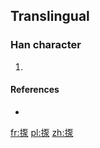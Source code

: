 ==Translingual==

===Han character===
{{Han char|rn=64|rad=手|as=09|sn=12|four=|canj=手一口水 (QMRE)}}

# {{defn|Han|sort=手09}}

====References====
* {{Han ref|kx=0445.341|hdz=31913.111|uh=63FC|ud=25596}}

[[fr:揼]]
[[pl:揼]]
[[zh:揼]]